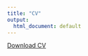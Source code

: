 ```yaml
---
title: "CV"
output:
  html_document: default
---
```


<a href="Reinpeter Momanyi CV - compact.pdf#" class="download" title="Download CV as PDF">Download CV</a>			
